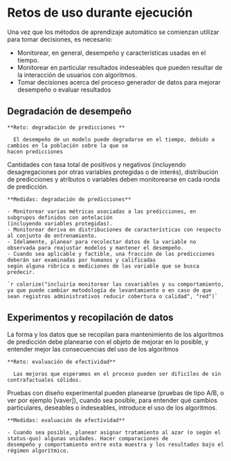 # Retos de uso durante ejecución

Una vez que los métodos de aprendizaje automático se comienzan utilizar para tomar decisiones, es necesario:

- Monitorear, en general, desempeño y características usadas en el tiempo.
- Monitorear en particular resultados indeseables que pueden resultar de la interacción de usuarios con algoritmos.
- Tomar decisiones acerca del proceso generador de datos para mejorar desempeño o evaluar resultados

## Degradación de desempeño

 
```block2
**Reto: degradación de predicciones **

  El desempeño de un modelo puede degradarse en el tiempo, debido a cambios en la población sobre la que se
hacen predicciones

```

Cantidades con tasa total de positivos y negativos (incluyendo desagregaciones por otras variables protegidas o de interés), 
distribución de predicciones y atributos o variables deben monitorearse en cada ronda de predicción.

```block2
**Medidas: degradación de predicciones**

- Monitorear varias métricas asociadas a las predicciones, en subgrupos definidos con antelación 
(incluyendo variables protegidas).
- Monitorear deriva en distribuciones de características con respecto al conjunto de entrenamiento.
- Idelamente, planear para recolectar datos de la variable no observada para reajustar modelos y mantener el desempeño.
- Cuando sea aplicable y factible, una fracción de las predicciones deberán ser examinadas por humanos y calificadas
según alguna rúbrica o mediciones de las variable que se busca predecir.

`r colorize("incluiría monitorear las covariables y su comportamiento, ya que puede cambiar metodología de levantamiento o en caso de que sean registros administrativos reducir cobertura o calidad", "red")`

```


## Experimentos y recopilación de datos

La forma y los datos que se recopilan para mantenimiento de los algoritmos de predicción debe planearse con 
el objeto de mejorar en lo posible, y entender mejor las consecuencias del uso de los algoritmos

```block2
**Reto: evaluación de efectividad**

  Las mejoras que esperamos en el proceso pueden ser dificíles de sin contrafactuales sólidos.

```


Pruebas con diseño experimental pueden planearse (pruebas de tipo A/B, o ver por ejemplo [vaver]), cuando sea posible, para entender qué cambios particulares, deseables o indeseables, introduce el uso de los algoritmos.

```block2
**Medidas: evaluación de efectividad**

- Cuando sea posible, planear asignar tratamiento al azar (o según el status-quo) algunas unidades. Hacer comparaciones de
desempeño y comportamiento entre esta muestra y los resultados bajo el régimen algorítmico. 

```

